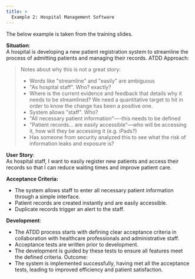 ```yaml
---
title: >
  Example 2: Hospital Management Software
---
```


The below example is taken from the training slides.

**Situation**:  
A hospital is developing a new patient registration system to streamline the process of
admitting patients and managing their records.
ATDD Approach:

> Notes about why this is not a great story:
> - Words like "streamline" and "easily" are ambiguous
> -  "As hospital staff". Who? exactly?
> - Where is the current evidence and feedback that details why it needs to be streamlined? We need a quantitative target to hit in order to know the change has been a positive one.
> - System allows "staff". Who?
> - "All necessary patient information"—-this needs to be defined
> - "Patient records... are easily accessible"—who will be accessing it, how will they be accessing it (e.g. iPads?)
> - Has someone from security analyzed this to see what the risk of information leaks and exposure is? 

**User Story**:  
As hospital staff, I want to easily register new patients and access their records so
that I can reduce waiting times and improve patient care.

**Acceptance Criteria:**  
- The system allows staff to enter all necessary patient information through a simple
interface.
- Patient records are created instantly and are easily accessible.
- Duplicate records trigger an alert to the staff.

**Development**:  
- The ATDD process starts with defining clear acceptance criteria in collaboration with healthcare
professionals and administrative staff.
- Acceptance tests are written prior to development.
- The development is guided by these tests to ensure all features meet the defined criteria.
Outcome:
- The system is implemented successfully, having met all the acceptance tests, leading to
improved efficiency and patient satisfaction.
